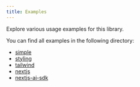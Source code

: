 ```yaml
---
title: Examples
---
```


Explore various usage examples for this library.

You can find all examples in the following directory:

- [simple](https://github.com/Alexanderdunlop/mentis/tree/main/packages/examples/simple)
- [styling](https://github.com/Alexanderdunlop/mentis/tree/main/packages/examples/styling)
- [tailwind](https://github.com/Alexanderdunlop/mentis/tree/main/packages/examples/tailwind)
- [nextjs](https://github.com/Alexanderdunlop/mentis/tree/main/packages/examples/nextjs)
- [nextjs-ai-sdk](https://github.com/Alexanderdunlop/mentis/tree/main/packages/examples/nextjs-ai-sdk)
